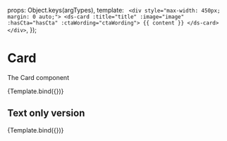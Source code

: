 
<Meta
  title='UI/Card'
/>

  props: Object.keys(argTypes),
  template: `
    <div style="max-width: 450px; margin: 0 auto;">
      <ds-card :title="title" :image="image" :hasCta="hasCta" :ctaWording="ctaWording">
        {{ content }}
      </ds-card>
    </div>`,
});


# Card

The Card component

<Canvas>
  <Story
    name="Full"
    args={{
      content: 'example content',
      title: 'example heading',
      image: null,
      hasCta: true,
      ctaWording: 'click me'
    }}
  >
    {Template.bind({})}
  </Story>
</Canvas>

<ArgsTable story="Full" />

## Text only version

<Canvas>
  <Story
    name="Simple"
    args={{
      content: 'example content',
      title: null,
      image: null,
      hasCta: false,
      ctaWording: null
    }}
  >
    {Template.bind({})}
  </Story>
</Canvas>

